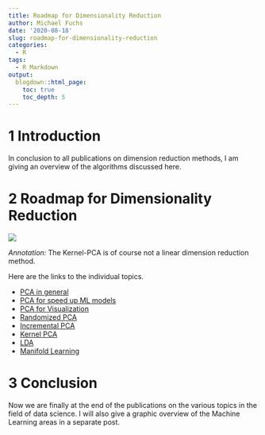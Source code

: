 ```yaml
---
title: Roadmap for Dimensionality Reduction
author: Michael Fuchs
date: '2020-08-18'
slug: roadmap-for-dimensionality-reduction
categories:
  - R
tags:
  - R Markdown
output:
  blogdown::html_page:
    toc: true
    toc_depth: 5
---
```


 


# 1 Introduction

In conclusion to all publications on dimension reduction methods, I am giving an overview of the algorithms discussed here.



# 2 Roadmap for Dimensionality Reduction


![](/post/2020-08-18-roadmap-for-dimensionality-reduction_files/p60p1.png)

*Annotation:* The Kernel-PCA is of course not a linear dimension reduction method.



Here are the links to the individual topics.

+ [PCA in general](https://michael-fuchs-python.netlify.app/2020/07/22/principal-component-analysis-pca/)
+ [PCA for speed up ML models](https://michael-fuchs-python.netlify.app/2020/07/31/pca-for-speed-up-ml-models/)
+ [PCA for Visualization](https://michael-fuchs-python.netlify.app/2020/07/27/pca-for-visualization/)
+ [Randomized PCA](https://michael-fuchs-python.netlify.app/2020/07/22/principal-component-analysis-pca/)
+ [Incremental PCA](https://michael-fuchs-python.netlify.app/2020/07/22/principal-component-analysis-pca/)
+ [Kernel PCA](https://michael-fuchs-python.netlify.app/2020/07/22/principal-component-analysis-pca/)
+ [LDA](https://michael-fuchs-python.netlify.app/2020/08/07/linear-discriminant-analysis-lda/)
+ [Manifold Learning](https://michael-fuchs-python.netlify.app/2020/08/12/manifold-learning/)



# 3 Conclusion

Now we are finally at the end of the publications on the various topics in the field of data science. I will also give a graphic overview of the Machine Learning areas in a separate post.
